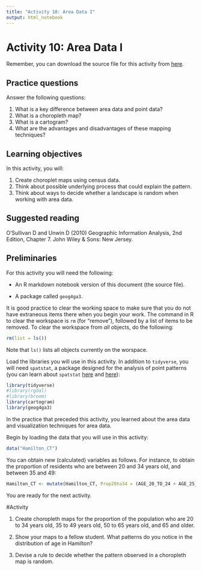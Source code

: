 ```yaml
---
title: "Activity 10: Area Data I"
output: html_notebook
---
```


# Activity 10: Area Data I

Remember, you can download the source file for this activity from [here](https://github.com/paezha/Spatial-Statistics-Course).

## Practice questions

Answer the following questions:

1. What is a key difference between area data and point data?
2. What is a choropleth map?
3. What is a cartogram?
4. What are the advantages and disadvantages of these mapping techniques?

## Learning objectives

In this activity, you will:

1. Create choroplet maps using census data.
2. Think about possible underlying process that could explain the pattern.
3. Think about ways to decide whether a landscape is random when working with area data.

## Suggested reading

O'Sullivan D and Unwin D (2010) Geographic Information Analysis, 2nd Edition, Chapter 7. John Wiley & Sons: New Jersey.

## Preliminaries

For this activity you will need the following:

* An R markdown notebook version of this document (the source file).

* A package called `geog4ga3`.

It is good practice to clear the working space to make sure that you do not have extraneous items there when you begin your work. The command in R to clear the workspace is `rm` (for "remove"), followed by a list of items to be removed. To clear the workspace from _all_ objects, do the following:
```r
rm(list = ls())
```

Note that `ls()` lists all objects currently on the worspace.

Load the libraries you will use in this activity. In addition to `tidyverse`, you will need `spatstat`, a package designed for the analysis of point patterns (you can learn about `spatstat` [here](https://cran.r-project.org/web/packages/spatstat/vignettes/getstart.pdf) and [here](http://spatstat.org/resources/spatstatJSSpaper.pdf)):
```r
library(tidyverse)
#library(rgdal)
#library(broom)
library(cartogram)
library(geog4ga3)
```

In the practice that preceded this activity, you learned about the area data and visualization techniques for area data.

Begin by loading the data that you will use in this activity:
```r
data("Hamilton_CT")
```

You can obtain new (calculated) variables as follows. For instance, to obtain the proportion of residents who are between 20 and 34 years old, and between 35 and 49:
```r
Hamilton_CT <- mutate(Hamilton_CT, Prop20to34 = (AGE_20_TO_24 + AGE_25_TO_29 + AGE_30_TO_34)/POPULATION, Prop35to49 = (AGE_35_TO_39 + AGE_40_TO_44 + AGE_45_TO_49)/POPULATION)
```

You are ready for the next activity.

#Activity

1. Create choropleth maps for the proportion of the population who are 20 to 34 years old, 35 to 49 years old, 50 to 65 years old, and 65 and older. 

2. Show your maps to a fellow student. What patterns do you notice in the distribution of age in Hamilton?

3. Devise a rule to decide whether the pattern observed in a choropleth map is random.